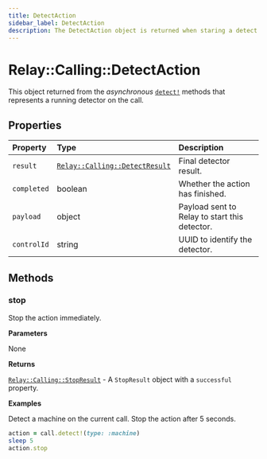 ```yaml
---
title: DetectAction
sidebar_label: DetectAction
description: The DetectAction object is returned when staring a detect operation on a call.
---
```


[relay-calling-detectresult]: ../results/detect-result.mdx
[relay-calling-stopresult]: ../results/stop-result.mdx
[call]: ../call#detect

# Relay::Calling::DetectAction

This object returned from the _asynchronous_ [`detect!`][call] methods that represents a running detector on the call.

## Properties

| Property | Type | Description |
| :------- | :--- | :---------- |
| `result` | [`Relay::Calling::DetectResult`][relay-calling-detectresult] | Final detector result. |
| `completed` | boolean | Whether the action has finished. |
| `payload` | object | Payload sent to Relay to start this detector. |
| `controlId` | string | UUID to identify the detector. |

## Methods

### stop

Stop the action immediately.



**Parameters**

None

**Returns**

[`Relay::Calling::StopResult`][relay-calling-stopresult] - A `StopResult` object with a `successful` property.

**Examples**

Detect a machine on the current call. Stop the action after 5 seconds.

```ruby
action = call.detect!(type: :machine)
sleep 5
action.stop
```